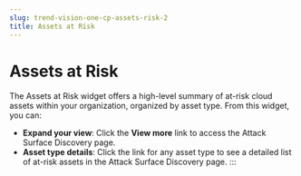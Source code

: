 ```yaml
---
slug: trend-vision-one-cp-assets-risk-2
title: Assets at Risk
---
```

# Assets at Risk

The Assets at Risk widget offers a high-level summary of at-risk cloud assets within your organization, organized by asset type. From this widget, you can:

- **Expand your view**: Click the **View more** link to access the Attack Surface Discovery page.
- **Asset type details**: Click the link for any asset type to see a detailed list of at-risk assets in the Attack Surface Discovery page.
:::
